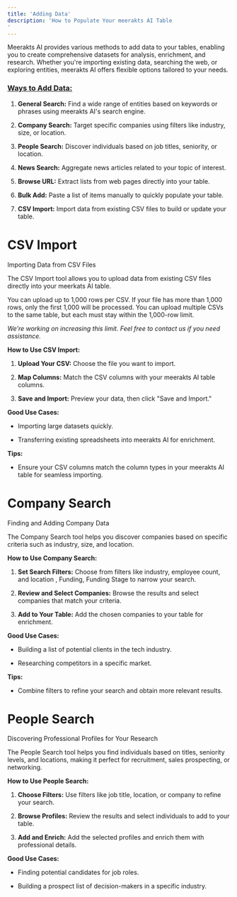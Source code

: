 ```yaml
---
title: 'Adding Data'
description: 'How to Populate Your meerakts AI Table
'
---
```



Meerakts AI provides various methods to add data to your tables, enabling you to create comprehensive datasets for analysis, enrichment, and research. Whether you're importing existing data, searching the web, or exploring entities, meerakts AI offers flexible options tailored to your needs.

### [Ways to Add Data:](#ways-to-add-data)

1.  **General Search:** Find a wide range of entities based on keywords or phrases using meerakts AI's search engine.
    
2.  **Company Search:** Target specific companies using filters like industry, size, or location.
    
3.  **People Search:** Discover individuals based on job titles, seniority, or location.
    
4.  **News Search:** Aggregate news articles related to your topic of interest.
    
5.  **Browse URL:** Extract lists from web pages directly into your table.
    
6.  **Bulk Add:** Paste a list of items manually to quickly populate your table.
    
7.  **CSV Import:** Import data from existing CSV files to build or update your table.


CSV Import
==========

Importing Data from CSV Files

The CSV Import tool allows you to upload data from existing CSV files directly into your meerkats AI table.

You can upload up to 1,000 rows per CSV. If your file has more than 1,000 rows, only the first 1,000 will be processed. You can upload multiple CSVs to the same table, but each must stay within the 1,000-row limit.

_We’re working on increasing this limit. Feel free to contact us if you need assistance._

**How to Use CSV Import:**

1.  **Upload Your CSV:** Choose the file you want to import.
    
2.  **Map Columns:** Match the CSV columns with your meerakts AI table columns.
    
3.  **Save and Import:** Preview your data, then click "Save and Import."
    

**Good Use Cases:**

*   Importing large datasets quickly.
    
*   Transferring existing spreadsheets into meerakts AI for enrichment.
    

**Tips:**

*   Ensure your CSV columns match the column types in your meerakts AI table for seamless importing.


Company Search
==============

Finding and Adding Company Data

The Company Search tool helps you discover companies based on specific criteria such as industry, size, and location.

**How to Use Company Search:**

1.  **Set Search Filters:** Choose from filters like industry, employee count, and location , Funding, Funding Stage to narrow your search.
    
2.  **Review and Select Companies:** Browse the results and select companies that match your criteria.
    
3.  **Add to Your Table:** Add the chosen companies to your table for enrichment.
    

**Good Use Cases:**

*   Building a list of potential clients in the tech industry.
    
*   Researching competitors in a specific market.
    

**Tips:**

*   Combine filters to refine your search and obtain more relevant results.


People Search
=============

Discovering Professional Profiles for Your Research

The People Search tool helps you find individuals based on titles, seniority levels, and locations, making it perfect for recruitment, sales prospecting, or networking.

**How to Use People Search:**

1.  **Choose Filters:** Use filters like job title, location, or company to refine your search.
    
2.  **Browse Profiles:** Review the results and select individuals to add to your table.
    
3.  **Add and Enrich:** Add the selected profiles and enrich them with professional details.
    

**Good Use Cases:**

*   Finding potential candidates for job roles.
    
*   Building a prospect list of decision-makers in a specific industry.

